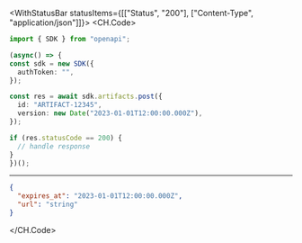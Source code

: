 

<WithStatusBar statusItems={[["Status", "200"], ["Content-Type", "application/json"]]}>
  <CH.Code>
  ```typescript Post.ts
  import { SDK } from "openapi";

(async() => {
  const sdk = new SDK({
    authToken: "",
  });

  const res = await sdk.artifacts.post({
    id: "ARTIFACT-12345",
    version: new Date("2023-01-01T12:00:00.000Z"),
  });

  if (res.statusCode == 200) {
    // handle response
  }
})();
  ```
  ---

  ```json Example Response
  {
    "expires_at": "2023-01-01T12:00:00.000Z",
    "url": "string"
  }
  ```
  </CH.Code>
</WithStatusBar>
